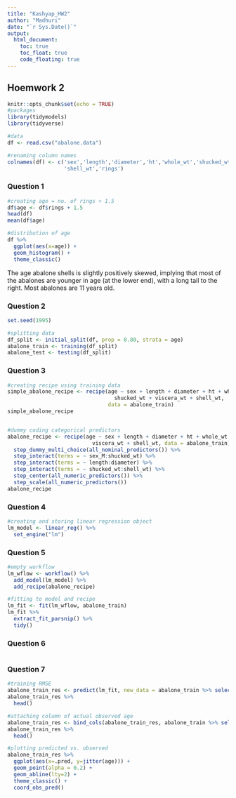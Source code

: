 ```yaml
---
title: "Kashyap_HW2"
author: "Madhuri"
date: "`r Sys.Date()`"
output: 
  html_document:
    toc: true
    toc_float: true
    code_floating: true
---
```


## Hoemwork 2

```r
knitr::opts_chunk$set(echo = TRUE)
#packages
library(tidymodels)
library(tidyverse)

#data
df <- read.csv("abalone.data")

#renaming column names
colnames(df) <- c('sex','length','diameter','ht','whole_wt','shucked_wt','viscera_wt',
                  'shell_wt','rings')
```


### Question 1

```r
#creating age = no. of rings + 1.5
df$age <- df$rings + 1.5
head(df)
mean(df$age)

#distribution of age
df %>% 
  ggplot(aes(x=age)) +
  geom_histogram() +
  theme_classic()
```

The age abalone shells is slightly positively skewed, implying that most of the abalones are younger in age (at the lower end), with a long tail to the right. Most abalones are 11 years old.


### Question 2

```r
set.seed(1995)

#splitting data
df_split <- initial_split(df, prop = 0.80, strata = age)
abalone_train <- training(df_split)
abalone_test <- testing(df_split)
```


### Question 3

```r
#creating recipe using training data
simple_abalone_recipe <- recipe(age ~ sex + length + diameter + ht + whole_wt + 
                                  shucked_wt + viscera_wt + shell_wt, 
                                data = abalone_train)
simple_abalone_recipe


#dummy coding categorical predictors
abalone_recipe <- recipe(age ~ sex + length + diameter + ht + whole_wt + shucked_wt +
                           viscera_wt + shell_wt, data = abalone_train) %>% 
  step_dummy_multi_choice(all_nominal_predictors()) %>% 
  step_interact(terms = ~ sex_M:shucked_wt) %>% 
  step_interact(terms = ~ length:diameter) %>% 
  step_interact(terms = ~ shucked_wt:shell_wt) %>% 
  step_center(all_numeric_predictors()) %>% 
  step_scale(all_numeric_predictors())
abalone_recipe
```


### Question 4

```r
#creating and storing linear regression object
lm_model <- linear_reg() %>% 
  set_engine("lm")
```


### Question 5

```r
#empty workflow
lm_wflow <- workflow() %>% 
  add_model(lm_model) %>% 
  add_recipe(abalone_recipe)

#fitting to model and recipe
lm_fit <- fit(lm_wflow, abalone_train)
lm_fit %>% 
  extract_fit_parsnip() %>% 
  tidy()
```


### Question 6

```r

```


### Question 7

```r
#training RMSE
abalone_train_res <- predict(lm_fit, new_data = abalone_train %>% select(-age))
abalone_train_res %>% 
  head()

#attaching column of actual observed age
abalone_train_res <- bind_cols(abalone_train_res, abalone_train %>% select(age))
abalone_train_res %>% 
  head()

#plotting predicted vs. observed
abalone_train_res %>% 
  ggplot(aes(x=.pred, y=jitter(age))) +
  geom_point(alpha = 0.2) +
  geom_abline(lty=2) +
  theme_classic() +
  coord_obs_pred()
```

